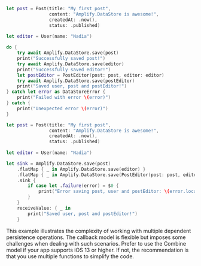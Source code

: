 <BlockSwitcher>

<Block name="Async/Await">

```swift
let post = Post(title: "My first post",
                content: "Amplify.DataStore is awesome!",
                createdAt: .now(),
                status: .published)
        
let editor = User(name: "Nadia")

do {
    try await Amplify.DataStore.save(post)
    print("Successfully saved post!")
    try await Amplify.DataStore.save(editor)
    print("Successfully saved editor!")
    let postEditor = PostEditor(post: post, editor: editor)
    try await Amplify.DataStore.save(postEditor)
    print("Saved user, post and postEditor!")
} catch let error as DataStoreError {
    print("Failed with error \(error)")
} catch {
    print("Unexpected error \(error)")
}
```

</Block>

<Block name="Combine">

```swift
let post = Post(title: "My first post",
                content: "Amplify.DataStore is awesome!",
                createdAt: .now(),
                status: .published)
        
let editor = User(name: "Nadia")

let sink = Amplify.DataStore.save(post)
    .flatMap { _ in Amplify.DataStore.save(editor) }
    .flatMap { _ in Amplify.DataStore.save(PostEditor(post: post, editor: editor)) }
    .sink {
        if case let .failure(error) = $0 {
            print("Error saving post, user and postEditor: \(error.localizedDescription)")
        }
    }
    receiveValue: { _ in
        print("Saved user, post and postEditor!")
    }
```

</Block>

</BlockSwitcher>

<Callout>

This example illustrates the complexity of working with multiple dependent persistence operations. The callback model is flexible but imposes some challenges when dealing with such scenarios. Prefer to use the Combine model if your app supports iOS 13 or higher. If not, the recommendation is that you use multiple functions to simplify the code.

</Callout>
